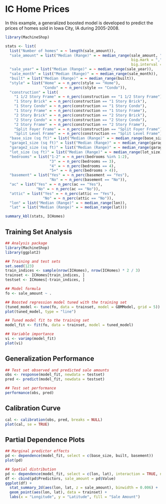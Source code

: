 # IC Home Prices

In this example, a generalized boosted model is developed to predict the prices of homes sold in Iowa City, IA during 2005-2008.

```r
library(MachineShop)

stats <- list(
  list("Number of homes" = ~ length(sale_amount)),
  "sale_amount" = list("Median (Range)" = ~ median_range(sale_amount, "$",
                                                         big.mark = ",",
                                                         big.interval = 3)),
  "sale_year" = list("Median (Range)" = ~ median_range(sale_year)),
  "sale_month" = list("Median (Range)" = ~ median_range(sale_month)),
  "built" = list("Median (Range)" = ~ median_range(built)),
  "style" = list("Home" = ~ n_perc(style == "Home"),
                 "Condo" = ~ n_perc(style == "Condo")),
  "construction" = list(
    "1 1/2 Story Frame" = ~ n_perc(construction == "1 1/2 Story Frame"),
    "1 Story Brick" = ~ n_perc(construction == "1 Story Brick"),
    "1 Story Condo" = ~ n_perc(construction == "1 Story Condo"),
    "1 Story Frame" = ~ n_perc(construction == "1 Story Frame"),
    "2 Story Brick" = ~ n_perc(construction == "2 Story Brick"),
    "2 Story Condo" = ~ n_perc(construction == "2 Story Condo"),
    "2 Story Frame" = ~ n_perc(construction == "2 Story Frame"),
    "Split Foyer Frame" = ~ n_perc(construction == "Split Foyer Frame"),
    "Split Level Frame" = ~ n_perc(construction == "Split Level Frame")),
  "base_size (sq ft)" = list("Median (Range)" = ~ median_range(base_size)),
  "garage1_size (sq ft)" = list("Median (Range)" = ~ median_range(garage1_size)),
  "garage2_size (sq ft)" = list("Median (Range)" = ~ median_range(garage2_size)),
  "lot_size (sq ft)" = list("Median (Range)" = ~ median_range(lot_size)),
  "bedrooms" = list("1-2" = ~ n_perc(bedrooms %in% 1:2),
                    "3" = ~ n_perc(bedrooms == 3),
                    "4" = ~ n_perc(bedrooms == 4),
                    "5+" = ~ n_perc(bedrooms > 4)),
  "basement" = list("Yes" = ~ n_perc(basement == "Yes"),
                    "No" = ~ n_perc(basement == "No")),
  "ac" = list("Yes" = ~ n_perc(ac == "Yes"),
              "No" = ~ n_perc(ac == "No")),
  "attic" = list("Yes" = ~ n_perc(attic == "Yes"),
                 "No" = ~ n_perc(attic == "No")),
  "lon" = list("Median (Range)" = ~ median_range(lon)),
  "lat" = list("Median (Range)" = ~ median_range(lat)))

summary_kbl(stats, ICHomes)
```


## Training Set Analysis

```r
## Analysis package
library(MachineShop)
library(ggplot2)

## Training and test sets
set.seed(123)
train_indices <- sample(nrow(ICHomes), nrow(ICHomes) * 2 / 3)
trainset <- ICHomes[train_indices, ]
testset <- ICHomes[-train_indices, ]

## Model formula
fo <- sale_amount ~ .

## Boosted regression model tuned with the training set
(tuned_model <- tune(fo, data = trainset, model = GBMModel, grid = 5))
plot(tuned_model, type = "line")
```

```r
## Tuned model fit to the training set
model_fit <- fit(fo, data = trainset, model = tuned_model)

## Variable importance
vi <- varimp(model_fit)
plot(vi)
```


## Generalization Performance

```r
## Test set observed and predicted sale amounts
obs <- response(model_fit, newdata = testset)
pred <- predict(model_fit, newdata = testset)

## Test set performance
performance(obs, pred)
```


## Calibration Curve

```r
cal <- calibration(obs, pred, breaks = NULL)
plot(cal, se = TRUE)
```


## Partial Dependence Plots

```r
## Marginal predictor effects
pd <- dependence(model_fit, select = c(base_size, built, basement))
plot(pd)
```

```r
## Spatial distribution
pd <- dependence(model_fit, select = c(lon, lat), interaction = TRUE, n = 25)
df <- cbind(pd$Predictors, sale_amount = pd$Value)
ggplot(df) +
  stat_summary_2d(aes(lon, lat, z = sale_amount), binwidth = 0.006) +
  geom_point(aes(lon, lat), data = trainset) +
  labs(x = "Longitude", y = "Latitude", fill = "Sale Amount")
```
